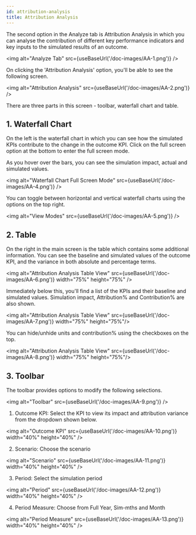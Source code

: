 ```yaml
---
id: attribution-analysis
title: Attribution Analysis
---
```


The second option in the Analyze tab is Attribution Analysis in which you can analyse the 
contribution of different key performance indicators and key inputs to the simulated results of an outcome.

<img alt="Analyze Tab" src={useBaseUrl('/doc-images/AA-1.png')} />

On clicking the 'Attribution Analysis' option, you'll be able to see the following screen. 

<img alt="Attribution Analysis" src={useBaseUrl('/doc-images/AA-2.png')} />

There are three parts in this screen - toolbar, waterfall chart and table.

## 1. Waterfall Chart

On the left is the waterfall chart in which you can see how the simulated KPIs contribute to the change 
in the outcome KPI. Click on the full screen option at the bottom to enter the full screen mode.

As you hover over the bars, you can see the simulation impact, actual and simulated values.

<img alt="Waterfall Chart Full Screen Mode" src={useBaseUrl('/doc-images/AA-4.png')} />

You can toggle between horizontal and vertical waterfall charts using the options on the top right.

<img alt="View Modes" src={useBaseUrl('/doc-images/AA-5.png')} />

## 2. Table

On the right in the main screen is the table which contains some additional information. 
You can see the baseline and simulated values of the outcome KPI, and the variance in both absolute and 
percentage terms.

<img alt="Attribution Analysis Table View" src={useBaseUrl('/doc-images/AA-6.png')} width="75%" height="75%" />

Immediately below this, you'll find a list of the KPIs and their baseline and simulated values. 
Simulation impact, Attribution% and Contribution% are also shown.

<img alt="Attribution Analysis Table View" src={useBaseUrl('/doc-images/AA-7.png')} width="75%" height="75%"/>

You can hide/unhide units and contribution% using the checkboxes on the top.

<img alt="Attribution Analysis Table View" src={useBaseUrl('/doc-images/AA-8.png')} width="75%" height="75%"/>

## 3. Toolbar

The toolbar provides options to modify the following selections.

<img alt="Toolbar" src={useBaseUrl('/doc-images/AA-9.png')} />

1. Outcome KPI: Select the KPI to view its impact and attribution variance from the dropdown shown below.

<img alt="Outcome KPI" src={useBaseUrl('/doc-images/AA-10.png')} width="40%" height="40%" />

2. Scenario: Choose the scenario

<img alt="Scenario" src={useBaseUrl('/doc-images/AA-11.png')} width="40%" height="40%" />

3. Period: Select the simulation period

<img alt="Period" src={useBaseUrl('/doc-images/AA-12.png')} width="40%" height="40%" />

4. Period Measure: Choose from Full Year, Sim-mths and Month

<img alt="Period Measure" src={useBaseUrl('/doc-images/AA-13.png')} width="40%" height="40%" />